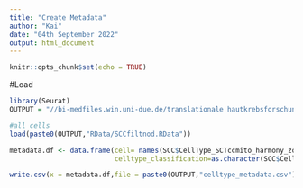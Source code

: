 ---
title: "Create Metadata"
author: "Kai"
date: "04th September 2022"
output: html_document
---

```{r setup, include=FALSE}
knitr::opts_chunk$set(echo = TRUE)
```

#Load

```{r}
library(Seurat)
OUTPUT = "//bi-medfiles.win.uni-due.de/translationale hautkrebsforschung/kai/projects/01_SCC_scRNA/results/samples/cohort/all/rp/"

#all cells
load(paste0(OUTPUT,"RData/SCCfiltnod.RData"))

metadata.df <- data.frame(cell= names(SCC$CellType_SCTccmito_harmony_zoom0),
                          celltype_classification=as.character(SCC$CellType_SCTccmito_harmony_zoom0))

write.csv(x = metadata.df,file = paste0(OUTPUT,"celltype_metadata.csv"),row.names = F,col.names = F)
```
